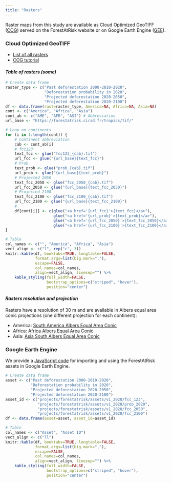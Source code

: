 ```yaml
---
title: "Rasters"
---
```


Raster maps from this study are available as Cloud Optimized GeoTIFF ([COG](https://www.cogeo.org/)) served on the ForestAtRisk website or on Google Earth Engine ([GEE](https://earthengine.google.com/)). 

### Cloud Optimized GeoTIFF

- [List of all rasters](https://forestatrisk.cirad.fr/tropics/tif/)
- [COG tutorial](https://forestatrisk.cirad.fr/notebooks/cog.html)

#### _Table of rasters (some)_

```r
# Create data frame
raster_type <- c("Past deforestation 2000-2010-2020",
				 "Deforestation probability in 2020",
				 "Projected deforestation 2020-2050",
				 "Projected deforestation 2020-2100")
df <- data.frame(rast=raster_type, America=NA, Africa=NA, Asia=NA)
cont <- c("America", "Africa", "Asia")
cont_ab <- c("AME", "AFR", "ASI") # Abbreviation
url_base <- "https://forestatrisk.cirad.fr/tropics/tif/"

# Loop on continents
for (i in 1:length(cont)) {
	# Continent abbreviation
	cab <- cont_ab[i]
	# fcc123
	text_fcc <- glue("fcc123_{cab}.tif")
	url_fcc <- glue("{url_base}{text_fcc}")	
	# Prob
	text_prob <- glue("prob_{cab}.tif")
	url_prob <- glue("{url_base}{text_prob}")
	# Projected 2050
	text_fcc_2050 <- glue("fcc_2050_{cab}.tif")
	url_fcc_2050 <- glue("{url_base}{text_fcc_2050}")
	# Projected 2100
	text_fcc_2100 <- glue("fcc_2100_{cab}.tif")
	url_fcc_2100 <- glue("{url_base}{text_fcc_2100}")
	# 
	df[cont[i]] <- c(glue("<a href='{url_fcc}'>{text_fcc}</a>"),
					 glue("<a href='{url_prob}'>{text_prob}</a>"),
					 glue("<a href='{url_fcc_2050}'>{text_fcc_2050}</a>"),
					 glue("<a href='{url_fcc_2100}'>{text_fcc_2100}</a>"))
}

# Table
col_names <- c("", "America", "Africa", "Asia")
vect_align <- c("l", rep("c", 3))
knitr::kable(df, booktabs=TRUE, longtable=FALSE,
			 format.args=list(big.mark=","),
			 escape=FALSE,
			 col.names=col_names,
			 align=vect_align, linesep="") %>%
	kable_styling(full_width=FALSE,
	              bootstrap_options=c("striped", "hover"),
	              position="center")
```

#### _Rasters resolution and projection_

Rasters have a resolution of 30 m and are available in Albers equal area conic projections (one different projection for each continent):

- America: [South America Albers Equal Area Conic](https://epsg.io/102033)
- Africa: [Africa Albers Equal Area Conic](https://epsg.io/102022)
- Asia: [Asia South Albers Equal Area Conic](https://epsg.io/102028)

### Google Earth Engine

We provide a [JavaScript code](https://code.earthengine.google.com/d10bacab3bf0994097c37678e8098e7d) for importing and using the ForestAtRisk assets in Google Earth Engine.

```r
# Create data frame
asset <- c("Past deforestation 2000-2010-2020",
           "Deforestation probability in 2020",
           "Projected deforestation 2020-2050",
           "Projected deforestation 2020-2100")
asset_id <- c("projects/forestatrisk/assets/v1_2020/fcc_123",
              "projects/forestatrisk/assets/v1_2020/prob_2020",
              "projects/forestatrisk/assets/v1_2020/fcc_2050",
              "projects/forestatrisk/assets/v1_2020/fcc_2100")
df <- data.frame(asset=asset, asset_id=asset_id)

# Table
col_names <- c("Asset", "Asset ID")
vect_align <- c("ll")
knitr::kable(df, booktabs=TRUE, longtable=FALSE,
			 format.args=list(big.mark=","),
			 escape=FALSE,
			 col.names=col_names,
			 align=vect_align, linesep="") %>%
	kable_styling(full_width=FALSE,
	              bootstrap_options=c("striped", "hover"),
	              position="center")
```
